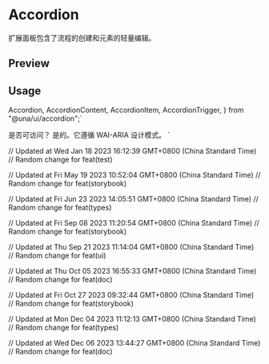 

<Meta of={AccordionStories} />

<RadixPrimitiveDocsButton name='accordion' />

# Accordion

扩展面板包含了流程的创建和元素的轻量编辑。

## Preview

<Canvas of={AccordionStories.Single} />

<Controls />

## Usage

  Accordion,
  AccordionContent,
  AccordionItem,
  AccordionTrigger,
} from "@una/ui/accordion";`

  <AccordionItem value="item-1">
    <AccordionTrigger>是否可访问？</AccordionTrigger>
    <AccordionContent>
      是的。它遵循 WAI-ARIA 设计模式。
    </AccordionContent>
  </AccordionItem>
</Accordion>`

<Source code={importCode} language='ts' dark />
<Source code={usageCode} language='tsx' dark />

// Updated at Wed Jan 18 2023 16:12:39 GMT+0800 (China Standard Time)
// Random change for feat(test)

// Updated at Fri May 19 2023 10:52:04 GMT+0800 (China Standard Time)
// Random change for feat(storybook)

// Updated at Fri Jun 23 2023 14:05:51 GMT+0800 (China Standard Time)
// Random change for feat(types)

// Updated at Fri Sep 08 2023 11:20:54 GMT+0800 (China Standard Time)
// Random change for feat(storybook)

// Updated at Thu Sep 21 2023 11:14:04 GMT+0800 (China Standard Time)
// Random change for feat(ui)

// Updated at Thu Oct 05 2023 16:55:33 GMT+0800 (China Standard Time)
// Random change for feat(doc)

// Updated at Fri Oct 27 2023 09:32:44 GMT+0800 (China Standard Time)
// Random change for feat(storybook)

// Updated at Mon Dec 04 2023 11:12:13 GMT+0800 (China Standard Time)
// Random change for feat(types)

// Updated at Wed Dec 06 2023 13:44:27 GMT+0800 (China Standard Time)
// Random change for feat(doc)

